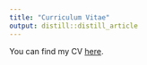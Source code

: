 ```yaml
---
title: "Curriculum Vitae"
output: distill::distill_article
---
```


You can find my CV [here](https://www.dropbox.com/s/bwsrg5v5iw70e9a/cv_frederik_kj%C3%B8ller_larsen.pdf?dl=0).




